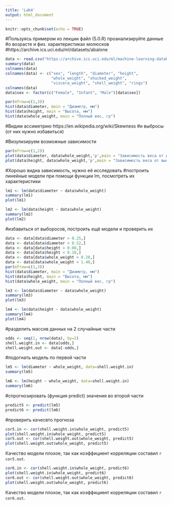 ```yaml
---
title: 'Lab4'
output: html_document
---
```


```r
knitr::opts_chunk$set(echo = TRUE)
```
#Пользуясь примером из лекции файл (5.0.R) проанализируйте данные
#о возрасте и физ. характеристиках молюсков
#https://archive.ics.uci.edu/ml/datasets/abalone
```r
data <- read.csv("https://archive.ics.uci.edu/ml/machine-learning-databases/abalone/abalone.data", header=TRUE, sep=",")
summary(data)
colnames(data)
colnames(data) <- c("sex", "length", "diameter", "height", 
                    "whole_weight", "shucked_weight",
                    "viscera_weight", "shell_weight", "rings")
colnames(data)
data$sex <- factor(c("Female", "Infant", "Male")[data$sex])
```

```r
par(mfrow=c(1,3)) 
hist(data$diameter, main = "Диаметр, мм")
hist(data$height, main = "Высота, мм")
hist(data$whole_weight, main = "Полный вес, гр")
```

#Видим ассиметрию https://en.wikipedia.org/wiki/Skewness
#и выбросы (от них нужно избавиться)

#Визулизируем возможные зависимости
```r
par(mfrow=c(1,2)) 
plot(data$diameter, data$whole_weight,'p',main = "Зависимость веса от диаметра")
plot(data$height, data$whole_weight,'p',main = "Зависимость веса от высоты")
```

#Хорошо видна зависимость, нужно её исследовать
#построить линейные модели при помощи функции lm, посмотреть их характеристики
```r
lm1 <- lm(data$diameter ~ data$whole_weight)
summary(lm1)
plot(lm1)
```
```r
lm2 <- lm(data$height ~ data$whole_weight)
summary(lm2)
plot(lm2)
```

#избавиться от выборосов, построить ещё модели и проверить их
```r
data <- data[data$diameter > 0.25,]
data <- data[data$diameter < 0.52,]
data <- data[data$height > 0.08,]
data <- data[data$height < 0.18,]
data <- data[data$whole_weight > 0.20,]
data <- data[data$whole_weight < 1.40,]
par(mfrow=c(1,3)) 
hist(data$diameter, main = "Диаметр, мм")
hist(data$height, main = "Высота, мм")
hist(data$whole_weight, main = "Полный вес, гр")
```

```r
lm3 <- lm(data$diameter ~ data$whole_weight)
summary(lm3)
plot(lm3)
```

```r
lm4 <- lm(data$height ~ data$whole_weight)
summary(lm4)
plot(lm4)
```

#разделить массив данных на 2 случайные части
```r
odds <- seq(1, nrow(data), by=2)
shell.weight.in <- data[odds,]
shell.weight.out <- data[-odds,]
```

#подогнать модель по первой части
```r
lm5 <- lm(diameter ~ whole_weight, data=shell.weight.in)
summary(lm5)
```

```r
lm6 <- lm(height ~ whole_weight, data=shell.weight.in)
summary(lm6)
```

#спрогнозировать (функция predict) значения во второй части
```r
predict5 <- predict(lm5)
predict6 <- predict(lm6)
```

#проверить качесвто прогноза
```r
cor5.in <- cor(shell.weight.in$whole_weight, predict5)
plot(shell.weight.in$whole_weight, predict5)
cor5.out <- cor(shell.weight.out$whole_weight, predict5)
plot(shell.weight.out$whole_weight, predict5)
```
Качество модели плохое, так как коэффициент корреляции составил `r cor5.out`.

```r
cor6.in <- cor(shell.weight.in$whole_weight, predict6)
plot(shell.weight.in$whole_weight, predict6)
cor6.out <- cor(shell.weight.out$whole_weight, predict6)
plot(shell.weight.out$whole_weight, predict6)
```
Качество модели плохое, так как коэффициент корреляции составил `r cor6.out`.
